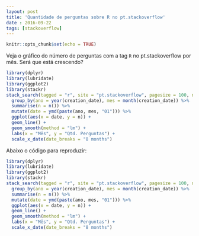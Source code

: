 ```yaml
---
layout: post
title: 'Quantidade de perguntas sobre R no pt.stackoverflow'
date : 2016-09-22
tags: [stackoverflow]
--- 
```


```r
knitr::opts_chunk$set(echo = TRUE)
```

Veja o gráfico do número de perguntas com a tag `R` no pt.stackoverflow por mês.
Será que está crescendo?

```r
library(dplyr)
library(lubridate)
library(ggplot2)
library(stackr)
stack_search(tagged = "r", site = "pt.stackoverflow", pagesize = 100, num_pages = 5) %>%
  group_by(ano = year(creation_date), mes = month(creation_date)) %>%
  summarise(n = n()) %>%
  mutate(date = ymd(paste(ano, mes, "01"))) %>%
  ggplot(aes(x = date, y = n)) + 
  geom_line() +
  geom_smooth(method = "lm") +
  labs(x = "Mês", y = "Qtd. Perguntas") + 
  scale_x_date(date_breaks = "8 months")
```

Abaixo o código para reproduzir:

```r
library(dplyr)
library(lubridate)
library(ggplot2)
library(stackr)
stack_search(tagged = "r", site = "pt.stackoverflow", pagesize = 100, num_pages = 5) %>%
  group_by(ano = year(creation_date), mes = month(creation_date)) %>%
  summarise(n = n()) %>%
  mutate(date = ymd(paste(ano, mes, "01"))) %>%
  ggplot(aes(x = date, y = n)) + 
  geom_line() +
  geom_smooth(method = "lm") +
  labs(x = "Mês", y = "Qtd. Perguntas") + 
  scale_x_date(date_breaks = "8 months")
```

